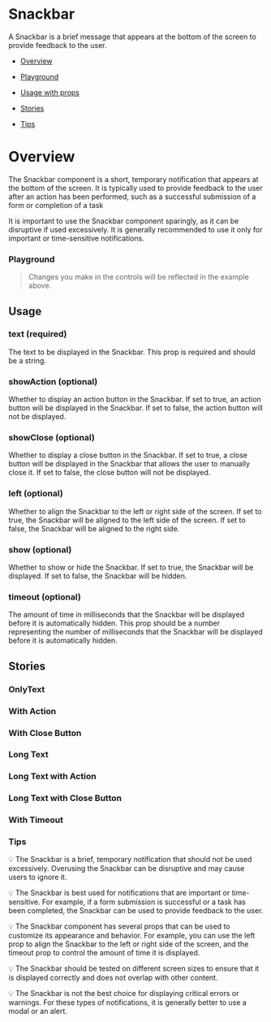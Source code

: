 

<Meta of={SnackbarStories} />

# Snackbar

A Snackbar is a brief message that appears at the bottom of the screen to provide feedback to the user.

- [Overview](#overview)

- [Playground](#playground)

- [Usage with props](#usage)

- [Stories](#stories)

- [Tips](#tips)

# Overview <a id="overview" />

The Snackbar component is a short, temporary notification that appears at the bottom of the screen. It is typically used to provide feedback to the user after an action has been performed, such as a successful submission of a form or completion of a task

It is important to use the Snackbar component sparingly, as it can be disruptive if used excessively. It is generally recommended to use it only for important or time-sensitive notifications.

<Canvas>
  <Story of={SnackbarStories.Overview} />
</Canvas>

### Playground <a id="playground" />

> Changes you make in the controls will be reflected in the example above.

<Controls
  of={SnackbarStories.Overview}
  exclude={/^(click.*|action|content|close|on.*)$/}
/>

## Usage <a id="usage" />

### text (required)

The text to be displayed in the Snackbar. This prop is required and should be a string.

### showAction (optional)

Whether to display an action button in the Snackbar. If set to true, an action button will be displayed in the Snackbar. If set to false, the action button will not be displayed.

### showClose (optional)

Whether to display a close button in the Snackbar. If set to true, a close button will be displayed in the Snackbar that allows the user to manually close it. If set to false, the close button will not be displayed.

### left (optional)

Whether to align the Snackbar to the left or right side of the screen. If set to true, the Snackbar will be aligned to the left side of the screen. If set to false, the Snackbar will be aligned to the right side.

### show (optional)

Whether to show or hide the Snackbar. If set to true, the Snackbar will be displayed. If set to false, the Snackbar will be hidden.

### timeout (optional)

The amount of time in milliseconds that the Snackbar will be displayed before it is automatically hidden. This prop should be a number representing the number of milliseconds that the Snackbar will be displayed before it is automatically hidden.

## Stories <a id="stories" />

### OnlyText

<Canvas>
  <Story of={SnackbarStories.OnlyText} />
</Canvas>

### With Action

<Canvas>
  <Story of={SnackbarStories.WithAction} />
</Canvas>

### With Close Button

<Canvas>
  <Story of={SnackbarStories.WithCloseButton} />
</Canvas>

### Long Text

<Canvas>
  <Story of={SnackbarStories.LongText} />
</Canvas>

### Long Text with Action

<Canvas>
  <Story of={SnackbarStories.LongTextWithAction} />
</Canvas>

### Long Text with Close Button

<Canvas>
  <Story of={SnackbarStories.LongTextWithCloseButton} />
</Canvas>

### With Timeout

<Canvas>
  <Story of={SnackbarStories.WithTimeout} />
</Canvas>

### Tips <a id="tips" />

💡 The Snackbar is a brief, temporary notification that should not be used excessively. Overusing the Snackbar can be disruptive and may cause users to ignore it.

💡 The Snackbar is best used for notifications that are important or time-sensitive. For example, if a form submission is successful or a task has been completed, the Snackbar can be used to provide feedback to the user.

💡 The Snackbar component has several props that can be used to customize its appearance and behavior. For example, you can use the left prop to align the Snackbar to the left or right side of the screen, and the timeout prop to control the amount of time it is displayed.

💡 The Snackbar should be tested on different screen sizes to ensure that it is displayed correctly and does not overlap with other content.

💡 The Snackbar is not the best choice for displaying critical errors or warnings. For these types of notifications, it is generally better to use a modal or an alert.
